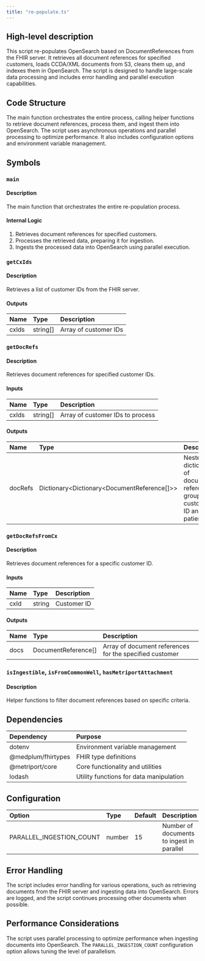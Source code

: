 ```yaml
---
title: "re-populate.ts"
---
```


## High-level description
This script re-populates OpenSearch based on DocumentReferences from the FHIR server. It retrieves all document references for specified customers, loads CCDA/XML documents from S3, cleans them up, and indexes them in OpenSearch. The script is designed to handle large-scale data processing and includes error handling and parallel execution capabilities.

## Code Structure
The main function orchestrates the entire process, calling helper functions to retrieve document references, process them, and ingest them into OpenSearch. The script uses asynchronous operations and parallel processing to optimize performance. It also includes configuration options and environment variable management.

## Symbols

### `main`
#### Description
The main function that orchestrates the entire re-population process.

#### Internal Logic
1. Retrieves document references for specified customers.
2. Processes the retrieved data, preparing it for ingestion.
3. Ingests the processed data into OpenSearch using parallel execution.

### `getCxIds`
#### Description
Retrieves a list of customer IDs from the FHIR server.

#### Outputs
| Name | Type | Description |
|:-----|:-----|:------------|
| cxIds | string[] | Array of customer IDs |

### `getDocRefs`
#### Description
Retrieves document references for specified customer IDs.

#### Inputs
| Name | Type | Description |
|:-----|:-----|:------------|
| cxIds | string[] | Array of customer IDs to process |

#### Outputs
| Name | Type | Description |
|:-----|:-----|:------------|
| docRefs | Dictionary&lt;Dictionary&lt;DocumentReference[]&gt;&gt; | Nested dictionary of document references grouped by customer ID and patient ID |

### `getDocRefsFromCx`
#### Description
Retrieves document references for a specific customer ID.

#### Inputs
| Name | Type | Description |
|:-----|:-----|:------------|
| cxId | string | Customer ID |

#### Outputs
| Name | Type | Description |
|:-----|:-----|:------------|
| docs | DocumentReference[] | Array of document references for the specified customer |

### `isIngestible`, `isFromCommonWell`, `hasMetriportAttachment`
#### Description
Helper functions to filter document references based on specific criteria.

## Dependencies
| Dependency | Purpose |
|:-----------|:--------|
| dotenv | Environment variable management |
| @medplum/fhirtypes | FHIR type definitions |
| @metriport/core | Core functionality and utilities |
| lodash | Utility functions for data manipulation |

## Configuration
| Option | Type | Default | Description |
|:-------|:-----|:--------|:------------|
| PARALLEL_INGESTION_COUNT | number | 15 | Number of documents to ingest in parallel |

## Error Handling
The script includes error handling for various operations, such as retrieving documents from the FHIR server and ingesting data into OpenSearch. Errors are logged, and the script continues processing other documents when possible.

## Performance Considerations
The script uses parallel processing to optimize performance when ingesting documents into OpenSearch. The `PARALLEL_INGESTION_COUNT` configuration option allows tuning the level of parallelism.